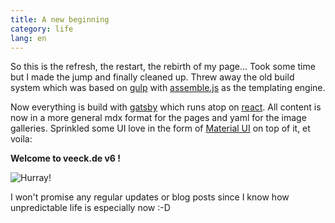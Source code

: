```yaml
---
title: A new beginning
category: life
lang: en
---
```


So this is the refresh, the restart, the rebirth of my page... Took some time
but I made the jump and finally cleaned up. Threw away the old build system
which was based on [gulp](https://gulpjs.com/) with
[assemble.js](https://assemble.io/) as the templating engine.

Now everything is build with [gatsby](https://www.gatsbyjs.org/) which runs atop
on [react](https://reactjs.org/). All content is now in a more general mdx
format for the pages and yaml for the image galleries. Sprinkled some UI love in
the form of [Material UI](https://material-ui.com/) on top of it, et voila:

**Welcome to veeck.de v6 !**

![Hurray!](./fireworks.gif)

I won't promise any regular updates or blog posts since I know how unpredictable
life is especially now :-D
